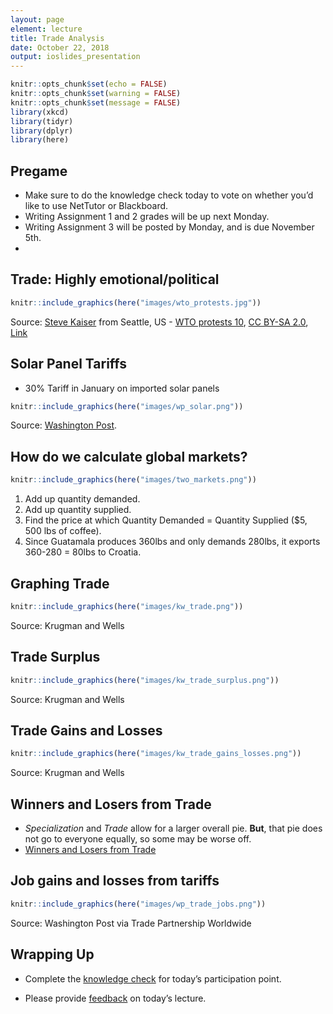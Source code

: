 ```yaml
---
layout: page
element: lecture
title: Trade Analysis
date: October 22, 2018
output: ioslides_presentation
---
```


```r
knitr::opts_chunk$set(echo = FALSE)
knitr::opts_chunk$set(warning = FALSE)
knitr::opts_chunk$set(message = FALSE)
library(xkcd)
library(tidyr)
library(dplyr)
library(here)
```

## Pregame

* Make sure to do the knowledge check today to vote on whether you'd like to use NetTutor or Blackboard.
* Writing Assignment 1 and 2 grades will be up next Monday.
* Writing Assignment 3 will be posted by Monday, and is due November 5th.
* 

## Trade: Highly emotional/political

```r
knitr::include_graphics(here("images/wto_protests.jpg"))
```


Source: <a rel="nofollow" class="external text" href="https://www.flickr.com/people/41267996@N00">Steve Kaiser</a> from Seattle, US - <a rel="nofollow" class="external text" href="https://www.flickr.com/photos/41267996@N00/125523970/">WTO protests 10</a>, <a href="https://creativecommons.org/licenses/by-sa/2.0" title="Creative Commons Attribution-Share Alike 2.0">CC BY-SA 2.0</a>, <a href="https://commons.wikimedia.org/w/index.php?curid=4994979">Link</a>





## Solar Panel Tariffs

- 30% Tariff in January on imported solar panels

```r
knitr::include_graphics(here("images/wp_solar.png"))
```

Source: [Washington Post](https://www.washingtonpost.com/graphics/2018/business/trump-tariff-trade-war/?%3Ftid%3D=sm_pg&noredirect=on&utm_term=.66f6a290d3e7).



## How do we calculate global markets? { .smaller }

```r
knitr::include_graphics(here("images/two_markets.png"))
```

1. Add up quantity demanded.
2. Add up quantity supplied.
3. Find the price at which Quantity Demanded = Quantity Supplied ($5, 500 lbs of coffee).
4. Since Guatamala produces 360lbs and only demands 280lbs, it exports 360-280 = 80lbs to Croatia.

## Graphing Trade { .smaller }

```r
knitr::include_graphics(here("images/kw_trade.png"))
```

Source: Krugman and Wells


## Trade Surplus { .smaller }

```r
knitr::include_graphics(here("images/kw_trade_surplus.png"))
```

Source: Krugman and Wells


## Trade Gains and Losses { .smaller }

```r
knitr::include_graphics(here("images/kw_trade_gains_losses.png"))
```

Source: Krugman and Wells


## Winners and Losers from Trade

* _Specialization_ and _Trade_ allow for a larger overall pie. __But__, that pie does not go to everyone equally, so some may be worse off.
* [Winners and Losers from Trade](https://core-econ.org/the-economy/book/text/18.html#186-winners-and-losers-from-trade-and-specialization)


## Job gains and losses from tariffs { .smaller }

```r
knitr::include_graphics(here("images/wp_trade_jobs.png"))
```

Source: Washington Post via Trade Partnership Worldwide

## Wrapping Up

* Complete the [knowledge check](https://goo.gl/forms/MhpnJ1i7jM75U2iY2) for today's participation point.

* Please provide [feedback](https://goo.gl/forms/8SiOwdi19kN8cINJ3) on today's lecture.
